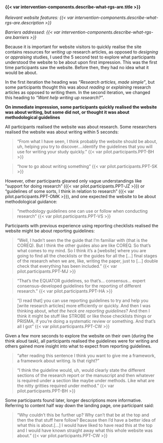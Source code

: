 #### {{< var intervention-components.describe-what-rgs-are.title >}}

_Relevant website features: {{< var intervention-components.describe-what-rgs-are.description >}}_

_Barriers addressed: {{< var intervention-components.describe-what-rgs-are.barriers >}}_

Because it is important for website visitors to quickly realise the site contains resources for _writing up_ research articles, as opposed to _designing_ or _appraising_ studies, I used the 5 second test to explore what participants understood the website to be about upon first impression. This was the first time participants saw the website. Before then, they had no idea what it would be about.

In the first iteration the heading was _"Research articles, made simple"_, but some participants thought this was about _reading_ or _explaining_ research articles as opposed to writing them. In the second iteration, we changed this heading to _"Want help writing up research?"_. 

**On immediate impression, some participants quickly realised the website was about writing, but some did not, or thought it was about methodological guidelines**

All participants realised the website was about research. Some researchers realised the website was about writing within 5 seconds: 

> "From what I have seen, I think probably the website should be about, uh, helping you try to discover....identify the guidelines that you will use for writing your study quickly." {{< var pilot.participants.PPT-BH >}}

> "how to go about writing something" {{< var pilot.participants.PPT-SK >}}

However, other participants gleaned only vague understandings like "support for doing research" ({{< var pilot.participants.PPT-JZ >}}) or "guidelines of some sorts, I think in relation to research" ({{< var pilot.participants.PPT-OMK >}}), and one expected the website to be about methodological guidance:

> "methodology guidelines one can use or follow when conducting research" {{< var pilot.participants.PPT-VS >}}

Participants with previous experience using reporting checklists realised the website might be about reporting guidelines:

> "Well, I hadn't seen the the guide that I'm familiar with (that is the COREQ). But I think the other guides also are like COREQ. So that's what comes to my mind. So I think it's a [website] where you are going to find all the checklists or the guides for all the [...] final stages of the research when we are, like, writing the paper, just to [...] double check that everything has been included." {{< var pilot.participants.PPT-MJ >}}

> "That's the EQUATOR guidelines, so that's... consensus... expert consensus-developed guidelines for the reporting of different research." {{< var pilot.participants.PPT-HA >}}

> "[I read that] you can use reporting guidelines to try and help you [write research articles] more efficiently or quickly. And then I was thinking about, _what the heck are reporting guidelines_? And then I think it might be stuff like STROBE or like those checklists things or PRISMA, if you're doing a systematic review or something. And that's all I got" {{< var pilot.participants.PPT-CW >}}

Given a few more seconds to explore the website on their own (during the think aloud task), all participants realised the guidelines were for writing and others gained more insight into what to expect from reporting guidelines.

> "after reading this sentence I think you want to give me a framework, a framework about writing. Is that right?"

> "I think the guideline would, uh, would clearly state the different sections of the research report or the manuscript and then whatever is required under a section like maybe under methods. Like what are the nitty gritties required under method." {{< var pilot.participants.PPT-BH >}}

Some participants found later, longer descriptions more informative. Referring to content half way down the landing page, one participant said: 

> "Why couldn't this be further up? Why can't that be at the top and then the that stuff here follow? Because then I'd have a better idea of what this is about.[...] I would have liked to have read this at the top and I would have known straight away what this whole website was about." {{< var pilot.participants.PPT-CW >}}

